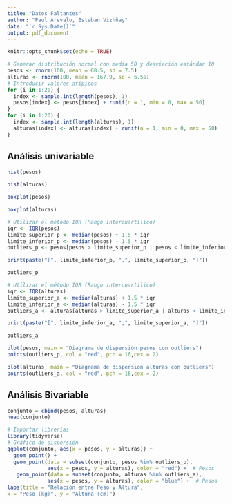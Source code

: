 ---
title: "Datos Faltantes"
author: "Paul Arevalo, Esteban Vizhñay"
date: "`r Sys.Date()`"
output: pdf_document
---

```{r setup, include=FALSE}
knitr::opts_chunk$set(echo = TRUE)
```

```{r}
# Generar distribución normal con media 50 y desviación estándar 10
pesos <- rnorm(100, mean = 68.5, sd = 7.5)
alturas <- rnorm(100, mean = 167.9, sd = 6.56)
# Introducir valores atípicos
for (i in 1:20) {
  index <- sample.int(length(pesos), 1)
  pesos[index] <- pesos[index] + runif(n = 1, min = 0, max = 50)
}
for (i in 1:20) {
  index <- sample.int(length(alturas), 1)
  alturas[index] <- alturas[index] + runif(n = 1, min = 0, max = 50)
}
```

## Análisis univariable

```{r}
hist(pesos)
```

```{r}
hist(alturas)
```

```{r}

boxplot(pesos)


```

```{r}
boxplot(alturas)
```

```{r}
# Utilizar el método IQR (Rango intercuartílico)
iqr <- IQR(pesos)
limite_superior_p <- median(pesos) + 1.5 * iqr
limite_inferior_p <- median(pesos) - 1.5 * iqr
outliers_p <- pesos[pesos > limite_superior_p | pesos < limite_inferior_p]
```

```{r}
print(paste("[", limite_inferior_p, ",", limite_superior_p, "]")) 
```

```{r}
outliers_p
```

```{r}
# Utilizar el método IQR (Rango intercuartílico)
iqr <- IQR(alturas)
limite_superior_a <- median(alturas) + 1.5 * iqr
limite_inferior_a <- median(alturas) - 1.5 * iqr
outliers_a <- alturas[alturas > limite_superior_a | alturas < limite_inferior_a]
```

```{r}
print(paste("[", limite_inferior_a, ",", limite_superior_a, "]"))
```

```{r}
outliers_a
```

```{r}
plot(pesos, main = "Diagrama de dispersión pesos con outliers")
points(outliers_p, col = "red", pch = 16,cex = 2)

```

```{r}
plot(alturas, main = "Diagrama de dispersión alturas con outliers")
points(outliers_a, col = "red", pch = 16,cex = 2)

```

## Análisis Bivariable

```{r}
conjunto = cbind(pesos, alturas)
head(conjunto)
```

```{r}
# Importar librerías
library(tidyverse)
# Gráfico de dispersión
ggplot(conjunto, aes(x = pesos, y = alturas)) +
  geom_point() +
  geom_point(data = subset(conjunto, pesos %in% outliers_p), 
             aes(x = pesos, y = alturas), color = "red") +  # Pesos
   geom_point(data = subset(conjunto, alturas %in% outliers_a), 
             aes(x = pesos, y = alturas), color = "blue") +  # Pesos
labs(title = "Relación entre Peso y Altura",
x = "Peso (kg)", y = "Altura (cm)")
```
